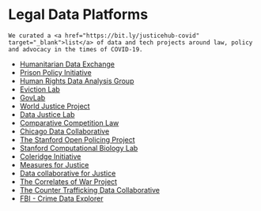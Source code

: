 # Legal Data Platforms {#legal-data-platforms}

```block
We curated a <a href="https://bit.ly/justicehub-covid" target="_blank">list</a> of data and tech projects around law, policy and advocacy in the times of COVID-19. 
```


* [Humanitarian Data Exchange](https://data.humdata.org)
* [Prison Policy Initiative](https://prisonpolicy.org/data)
* [Human Rights Data Analysis Group](https://hrdag.org/)
* [Eviction Lab](https://evictionlab.org)
* [GovLab](https://thegovlab.org)
* [World Justice Project](https://data.worldjusticeproject.org)
* [Data Justice Lab](https://datajusticelab.org)
* [Comparative Competition Law](https://comparativecompetitionlaw.org/about)
* [Chicago Data Collaborative](https://chicagodatacollaborative.org)
* [The Stanford Open Policing Project](https://openpolicing.stanford.edu/)
* [Stanford Computational Biology Lab](https://policylab.stanford.edu/projects/#data-collection)
* [Coleridge Initiative](https://coleridgeinitiative.org/)
* [Measures for Justice](https://measuresforjustice.org)
* [Data collaborative for Justice](https://datacollaborativeforjustice.org )
* [The Correlates of War Project](https://correlatesofwar.org/)
* [The Counter Trafficking Data Collaborative](https://ctdatacollaborative.org)
* [FBI - Crime Data Explorer](https://crime-data-explorer.fr.cloud.gov)